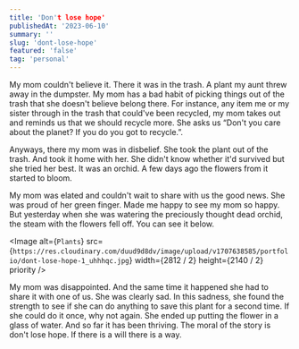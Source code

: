 ```yaml
---
title: 'Don't lose hope'
publishedAt: '2023-06-10'
summary: ''
slug: 'dont-lose-hope'
featured: 'false'
tag: 'personal'
---
```


My mom couldn't believe it. There it was in the trash. A plant my aunt threw away in the dumpster. My mom has a bad habit of picking things out of the trash that she doesn't believe belong there. For instance, any item me or my sister through in the trash that could've been recycled, my mom takes out and reminds us that we should recycle more. She asks us “Don't you care about the planet? If you do you got to recycle.”.

Anyways, there my mom was in disbelief. She took the plant out of the trash. And took it home with her. She didn't know whether it'd survived but she tried her best. It was an orchid. A few days ago the flowers from it started to bloom.

My mom was elated and couldn't wait to share with us the good news. She was proud of her green finger. Made me happy to see my mom so happy. But yesterday when she was watering the preciously thought dead orchid, the steam with the flowers fell off. You can see it below.

<Image alt={`Plants`} src={`https://res.cloudinary.com/duud9d8dv/image/upload/v1707638585/portfolio/dont-lose-hope-1_uhhhqc.jpg`} width={2812 / 2} height={2140 / 2} priority />

My mom was disappointed. And the same time it happened she had to share it with one of us. She was clearly sad. In this sadness, she found the strength to see if she can do anything to save this plant for a second time. If she could do it once, why not again. She ended up putting the flower in a glass of water. And so far it has been thriving. The moral of the story is don't lose hope. If there is a will there is a way.
